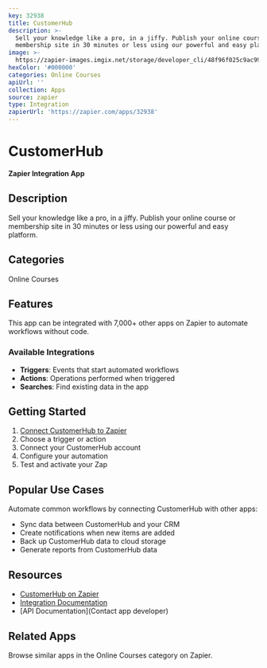 ```yaml
---
key: 32938
title: CustomerHub
description: >-
  Sell your knowledge like a pro, in a jiffy. Publish your online course or
  membership site in 30 minutes or less using our powerful and easy platform.
image: >-
  https://zapier-images.imgix.net/storage/developer_cli/48f96f025c9ac99de8ba195a341fe477.png?auto=format%2Ccompress&ixlib=python-3.0.0&q=50
hexColor: '#000000'
categories: Online Courses
apiUrl: ''
collection: Apps
source: zapier
type: Integration
zapierUrl: 'https://zapier.com/apps/32938'
---
```

# CustomerHub

**Zapier Integration App**

## Description

Sell your knowledge like a pro, in a jiffy. Publish your online course or membership site in 30 minutes or less using our powerful and easy platform.

## Categories

Online Courses

## Features

This app can be integrated with 7,000+ other apps on Zapier to automate workflows without code.

### Available Integrations

- **Triggers**: Events that start automated workflows
- **Actions**: Operations performed when triggered
- **Searches**: Find existing data in the app

## Getting Started

1. [Connect CustomerHub to Zapier](https://zapier.com/apps/32938)
2. Choose a trigger or action
3. Connect your CustomerHub account
4. Configure your automation
5. Test and activate your Zap

## Popular Use Cases

Automate common workflows by connecting CustomerHub with other apps:

- Sync data between CustomerHub and your CRM
- Create notifications when new items are added
- Back up CustomerHub data to cloud storage
- Generate reports from CustomerHub data

## Resources

- [CustomerHub on Zapier](https://zapier.com/apps/32938)
- [Integration Documentation](https://zapier.com/apps/32938/integrations)
- [API Documentation](Contact app developer)

## Related Apps

Browse similar apps in the Online Courses category on Zapier.
